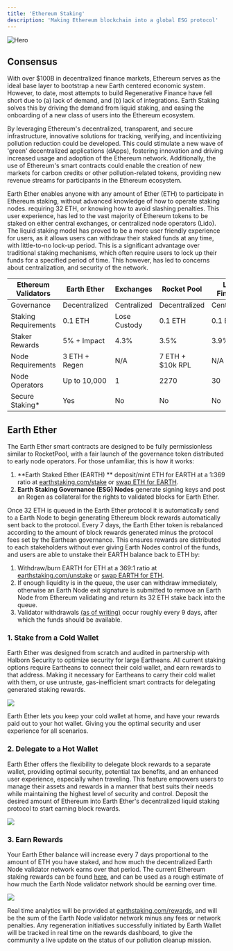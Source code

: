 ```yaml
---
title: 'Ethereum Staking'
description: 'Making Ethereum blockchain into a global ESG protocol'
---
```


<img
  src="/images/staking.jpg"
  alt="Hero"
/>

## Consensus

With over $100B in decentralized finance markets, Ethereum serves as the ideal base layer to bootstrap a new Earth centered economic system. However, to date, most attempts to build Regenerative Finance have fell short due to (a) lack of demand, and (b) lack of integrations. Earth Staking solves this by driving the demand from liquid staking, and easing the onboarding of a new class of users into the Ethereum ecosystem.

By leveraging Ethereum's decentralized, transparent, and secure infrastructure, innovative solutions for tracking, verifying, and incentivizing pollution reduction could be developed. 
This could stimulate a new wave of 'green' decentralized applications (dApps), fostering innovation and driving increased usage and adoption of the Ethereum network. Additionally, the use of Ethereum's smart contracts could enable the creation of new markets for carbon credits or other pollution-related tokens, providing new revenue streams for participants in the Ethereum ecosystem. 

Earth Ether enables anyone with any amount of Ether (ETH) to participate in Ethereum staking, without advanced knowledge of how to operate staking nodes. requiring 32 ETH, or knowing how to avoid slashing penalties. This user experience, has led to the vast majority of Ethereum tokens to be staked on either central exchanges, or centralized node operators (Lido). The liquid staking model has proved to be a more user friendly experience for users, as it allows users can withdraw their staked funds at any time, with little-to-no lock-up period. This is a significant advantage over traditional staking mechanisms, which often require users to lock up their funds for a specified period of time. This however, has led to concerns about centralization, and security of the network.

| Ethereum Validators | Earth Ether | Exchanges | Rocket Pool | Lido Finance | Self |
|---|---|---|---|---|---|
| Governance | Decentralized | Centralized | Decentralized | Centralized | N/A |
| Staking Requirements | 0.1 ETH |Lose Custody | 0.1 ETH | 0.1 ETH | 32 ETH |
| Staker Rewards | 5% + Impact |4.3% | 3.5% | 3.9% | 4.9% |
| Node Requirements | 3 ETH + Regen |N/A | 7 ETH + $10k RPL | N/A | 32 ETH |
| Node Operators | Up to 10,000 |1 | 2270 | 30 | 1 |
| Secure Staking* | Yes | No | No | No | No |

## Earth Ether

The Earth Ether smart contracts are designed to be fully permissionless similar to RocketPool, with a fair launch of the governance token distributed to early node operators.
For those unfamiliar, this is how it works:

1. **Earth Staked Ether (EARTH) ** deposit/mint ETH for EARTH at a 1:369 ratio at [earthstaking.com/stake](https://earthstaking.com/stake) or [swap ETH for EARTH](https://uniswap.com).
2. **Earth Staking Governance (ESG) Nodes** generate signing keys and post an Regen as collateral for the rights to validated blocks for Earth Ether.

Once 32 ETH is queued in the Earth Ether protocol it is automatically send to a Earth Node to begin generating Ethereum block rewards automatically sent back to the protocol. Every 7 days, the Earth Ether token is rebalanced according to the amount of block rewards generated minus the protocol fees set by the Earthean governance. 
This ensures rewards are distributed to each stakeholders without ever giving Earth Nodes control of the funds, and users are able to unstake their EARTH balance back to ETH by:

1. Withdraw/burn EARTH for ETH at a 369:1 ratio at [earthstaking.com/unstake](https://earthstaking.com/unstake) or [swap EARTH for ETH](https://uniswap.com).
2. If enough liquidity is in the queue, the user can withdraw immediately, otherwise an Earth Node exit signature is submitted to remove an Earth Node from Ethereum validating and return its 32 ETH stake back into the queue.
3. Validator withdrawals [(as of writing)](https://launchpad.ethereum.com/withdrawals) occur roughly every 9 days, after which the funds should be available.

### 1. Stake from a Cold Wallet

Earth Ether was designed from scratch and audited in partnership with Halborn Security to optimize security for large Eartheans. All current staking options require Eartheans
to connect their cold wallet, and earn rewards to that address. Making it necessary for Eartheans to carry their cold wallet with them, or use untruste, gas-inefficient smart contracts for delegating generated staking rewards.

[<img src="/images/connect.png" max-height="200px"/>](https://earthstaking.com)

Earth Ether lets you keep your cold wallet at home, and have your rewards paid out to your hot wallet. Giving you the optimal security and user experience for all scenarios.

### 2. Delegate to a Hot Wallet

Earth Ether offers the flexibility to delegate block rewards to a separate wallet, providing optimal security, potential tax benefits, and an enhanced user experience, especially when traveling. 
This feature empowers users to manage their assets and rewards in a manner that best suits their needs while maintaining the highest level of security and control. Deposit the desired amount of Ethereum into Earth Ether's decentralized liquid staking protocol to start earning block rewards. 

[<img src="/images/eETH.png" max-height="200px"/>](https://earthstaking.com)

### 3. Earn Rewards

Your Earth Ether balance will increase every 7 days proportional to the amount of ETH you have staked, and how much the decentralized Earth Node validator network earns over that period.
The current Ethereum staking rewards can be found [here](https://ethereum.com/en/staking/), and can be used as a rough estimate of how much the Earth Node validator network should be earning over time.

[<img src="/images/rewards.png" max-height="200px"/>](https://earthstaking.com/rewards)

Real time analytics will be provided at [earthstaking.com/rewards](https://earthstaking.com/rewards), and will be the sum of the Earth Node validator network minus any fees or network penalties. Any regeneration initiatives
successfully initiated by Earth Wallet will be tracked in real time on the rewards dashboard, to give the community a live update on the status of our pollution cleanup mission. 
